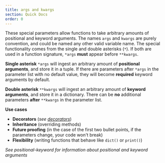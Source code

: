 ```yaml
---
title: args and kwargs
section: Quick Docs
order: 0
---
```


These special parameters allow functions to take arbitrary amounts of positional and keyword arguments. The names `args` and `kwargs` are purely convention, and could be named any other valid variable name. The special functionality comes from the single and double asterisks (`*`). If both are used in a function signature, `*args` **must** appear before `**kwargs`.

**Single asterisk**
`*args` will ingest an arbitrary amount of **positional arguments**, and store it in a tuple. If there are parameters after `*args` in the parameter list with no default value, they will become **required** keyword arguments by default.

**Double asterisk**
`**kwargs` will ingest an arbitrary amount of **keyword arguments**, and store it in a dictionary. There can be **no** additional parameters **after** `**kwargs` in the parameter list.

**Use cases**  
- **Decorators** (*see [decorators](/docs/decorators)*)  
- **Inheritance** (overriding methods)  
- **Future proofing** (in the case of the first two bullet points, if the parameters change, your code won't break)  
- **Flexibility** (writing functions that behave like `dict()` or `print()`)  

*See positional-keyword for information about positional and keyword arguments*
